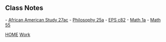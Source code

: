 ==Class Notes==

- [[afristudy27ac/African American Study 27ac|African American Study 27ac]]
- [[philo25a/Philosophy 25a|Philosophy 25a]]
- [[epsc82/EPS c82|EPS c82]]
- [[Math 1a]]
- [[Math 55]]


[[index|HOME]]   [[Work]]
